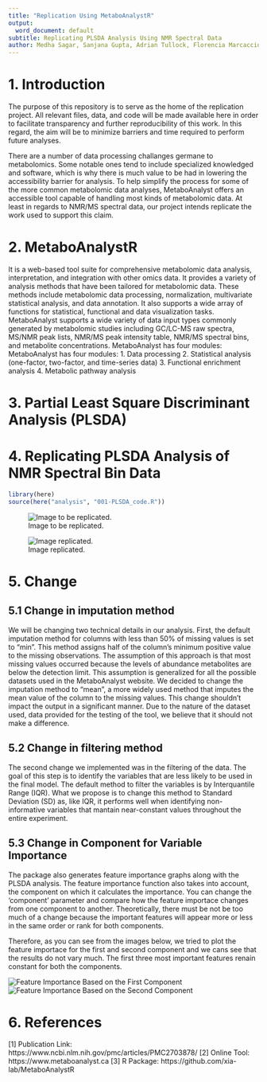 ```yaml
---
title: "Replication Using MetaboAnalystR"
output:
  word_document: default
subtitle: Replicating PLSDA Analysis Using NMR Spectral Data
author: Medha Sagar, Sanjana Gupta, Adrian Tullock, Florencia Marcaccio, Faryal Usman
---
```


# 1. Introduction
The purpose of this repository is to serve as the home of the replication project. All relevant files, data, and code will be made available here in order to facilitate transparency and further reproducibility of this work. In this regard, the aim will be to minimize barriers and time required to perform future analyses. 

There are a number of data processing challanges germane to metabolomics. Some notable ones tend to include specialized knowledged and software, which is why there is much value to be had in lowering the accessibility barrier for analysis. To help simplify the process for some of the more common metabolomic data analyses, MetaboAnalyst offers an accessible tool capable of handling most kinds of metabolomic data. At least in regards to NMR/MS spectral data, our project intends replicate the work used to support this claim.


# 2. MetaboAnalystR
It is a web-based tool suite for comprehensive metabolomic data analysis, interpretation, and integration with other omics data. It provides a variety of analysis methods that have been tailored for metabolomic data. These methods include metabolomic data processing, normalization, multivariate statistical analysis, and data annotation. It also supports a wide array of functions for statistical, functional and data visualization tasks. MetaboAnalyst supports a wide variety of data input types commonly generated by metabolomic studies including GC/LC-MS raw spectra, MS/NMR peak lists, NMR/MS peak intensity table, NMR/MS spectral bins, and metabolite concentrations.
MetaboAnalyst has four modules:
MetaboAnalyst has four modules:
1. Data processing
2. Statistical analysis (one-factor, two-factor, and time-series data)
3. Functional enrichment analysis
4. Metabolic pathway analysis

# 3. Partial Least Square Discriminant Analysis (PLSDA)


# 4. Replicating PLSDA Analysis of NMR Spectral Bin Data

```r
library(here)
source(here("analysis", "001-PLSDA_code.R"))
```

![Image to be replicated.](figures/image_to_be_replicated.jpg)


![Image replicated.](figures/pls_score3d_0_dpi72.png)

# 5. Change

## 5.1 Change in imputation method
We will be changing two technical details in our analysis. First, the default imputation method for columns with less than 50% of missing values is set to "min". This method assigns half of the column's minimum positive value to the missing observations. The assumption of this approach is that most missing values occurred because the levels of abundance metabolites are below the detection limit. This assumption is generalized for all the possible datasets used in the MetaboAnalyst website. We decided to change the imputation method to "mean", a more widely used method that imputes the mean value of the column to the missing values. This change shouldn't impact the output in a significant manner. Due to the nature of the dataset used, data provided for the testing of the tool, we believe that it should not make a difference.


## 5.2 Change in filtering method
The second change we implemented was in the filtering of the data. The goal of this step is to identify the variables that are less likely to be used in the final model. The default method to filter the variables is by Interquantile Range (IQR). What we propose is to change this method to Standard Deviation (SD) as, like IQR, it performs well when identifying non-informative variables that mantain near-constant values throughout the entire experiment.


## 5.3 Change in Component for Variable Importance
The package also generates feature importance graphs along with the PLSDA analysis. The feature importance function also takes into account, the component on which it calculates the importance. You can change the 'component' parameter and compare how the feature importace changes from one component to another. Theoretically, there must be not be too much of a change because the important features will appear more or less in the same order or rank for both components. 

Therefore, as you can see from the images below, we tried to plot the feature importace for the first and second component and we cans see that the results do not vary much. The first three most important features renain constant for both the components. 

![Feature Importance Based on the First Component](figures/pls_imp_0_dpi72.png)
![Feature Importance Based on the Second Component](figures/pls_imp_2_dpi72.png)


# 6. References
[1] Publication Link: https://www.ncbi.nlm.nih.gov/pmc/articles/PMC2703878/
[2] Online Tool: https://www.metaboanalyst.ca
[3] R Package: https://github.com/xia-lab/MetaboAnalystR

